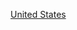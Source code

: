 {{Portal|美國}}
{{Commons category|1856 in the United States}}
{{Year category}}
{{Year by category
|m=1
|c=8
|d=5
|y=6
|cat=美國
|sortkey=United States
|parent=1850年代美國
|subcat=1856年各國
}}

[[Category:1856年北美洲|United States]]